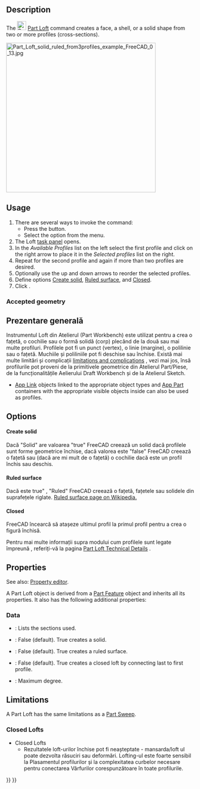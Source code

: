 <languages/>

{{Docnav
|[[Part_RuledSurface|RuledSurface]]
|[[Part_Sweep|Sweep]]
|[[Part_Workbench|Part]]
|IconL=Part_RuledSurface.svg
|IconR=Part_Sweep.svg
|IconC=Workbench_Part.svg
}}

<div class="mw-translate-fuzzy">
{{GuiCommand/ro
|Name=Part Loft
|Name/ro=Part Loft
|MenuLocation=Part → Loft...
|
|Workbenches=[[Part_Workbench/ro|Part]]
|SeeAlso=[[Part Sweep/ro|Part Sweep]]
}}
</div>

==Description==

The [[Image:Part_Loft.svg|24px]] [[Part_Loft|Part Loft]] command creates a face, a shell, or a solid shape from two or more profiles (cross-sections).

[[File:Part_Loft_solid_ruled_from3profiles_example_FreeCAD_0_13.jpg|400px]]
{{Caption|Loft from three profiles which are two [[Part_Circle|Part Circles]] and one [[Part_Ellipse|Part Ellipse]]. Parameters are Solid "True" and Ruled "True".}}

==Usage==

# There are several ways to invoke the command:
#* Press the {{Button|[[Image:Part_Loft.svg|16px]] [[Part_Loft|Loft...]]}} button.
#* Select the {{MenuCommand|Part → [[Image:Part_Loft.svg|16px]] Loft...}} option from the menu.
# The Loft [[Task_panel|task panel]] opens.
# In the ''Available Profiles'' list on the left select the first profile and click on the right arrow to place it in the ''Selected profiles'' list on the right.
# Repeat for the second profile and again if more than two profiles are desired.
# Optionally use the up and down arrows to reorder the selected profiles.
# Define options [[#Data|Create solid]], [[#Data|Ruled surface]], and [[#Data|Closed]].
# Click {{Button|OK}}.

===Accepted geometry===

<div class="mw-translate-fuzzy">
==Prezentare generală==
Instrumentul Loft din Atelierul (Part Workbench) este utilizat pentru a crea o fațetă, o cochilie sau o formă solidă (corp) plecând de la două sau mai multe profiluri. Profilele pot fi un punct (vertex), o linie (margine), o polilinie sau o fațetă. Muchiile și poliliniile pot fi deschise sau închise. Există mai multe limitări și complicații [[Part_Loft#limitations and complications|limitations and complications]] , vezi mai jos, însă profilurile pot proveni de la primitivele geometrice din Atelierul Part/Piese, de la funcționalitățile Aelierului Draft Workbench și de la Atelierul Sketch.
</div>

* [[App_Link|App Link]] objects linked to the appropriate object types and [[App_Part|App Part]] containers with the appropriate visible objects inside can also be used as profiles. {{Version|0.20}}

==Options==

====Create solid====

<div class="mw-translate-fuzzy">
Dacă "Solid" are valoarea "true" FreeCAD creează un solid dacă profilele sunt forme geometrice închise, dacă valorea este "false" FreeCAD creează o fațetă sau (dacă are mi mult de o fațetă) o cochilie dacă este un profil închis sau deschis.
</div>

====Ruled surface====

<div class="mw-translate-fuzzy">
Dacă este true" , "Ruled"  FreeCAD creează o fațetă, fațetele sau solidele din suprafețele riglate. [http://en.wikipedia.org/wiki/Ruled_surface Ruled surface page on Wikipedia.]
</div>

====Closed====

<div class="mw-translate-fuzzy">
FreeCAD încearcă să atașeze ultimul profil la primul profil pentru a crea o figură închisă.
</div>  

<div class="mw-translate-fuzzy">
Pentru mai multe informații supra modului cum profilele sunt legate împreună , referiți-vă la pagina [[Part Loft Technical Details|Part Loft Technical Details]] .
</div>

==Properties==

See also: [[Property_editor|Property editor]].

A Part Loft object is derived from a [[Part_Feature|Part Feature]] object and inherits all its properties. It also has the following additional properties:

===Data===

{{TitleProperty|Loft}}

* {{PropertyData|Sections|LinkList}}: Lists the sections used.
* {{PropertyData|Solid|Bool}}: False (default). True creates a solid.
* {{PropertyData|Ruled|Bool}}: False (default). True creates a ruled surface.
* {{PropertyData|Closed|Bool}}: False (default). True creates a closed loft by connecting last to first profile.
* {{PropertyData|Max Degree|IntegerConstraint}}: Maximum degree.

==Limitations==

A Part Loft has the same limitations as a [[Part_Sweep#Limitations|Part Sweep]].

=== Closed Lofts ===

<div class="mw-translate-fuzzy">
*Closed Lofts
** Rezultatele loft-urilor închise pot fi neașteptate - mansarda/loft ul  poate dezvolta răsuciri sau deformări. Lofting-ul este foarte sensibil la Plasamentul profilurilor și la complexitatea curbelor necesare pentru conectarea Vârfurilor corespunzătoare în toate profilurile.
</div>


{{Docnav
|[[Part_RuledSurface|RuledSurface]]
|[[Part_Sweep|Sweep]]
|[[Part_Workbench|Part]]
|IconL=Part_RuledSurface.svg
|IconR=Part_Sweep.svg
|IconC=Workbench_Part.svg
}}

{{Part Tools navi{{#translation:}}}}
{{Userdocnavi{{#translation:}}}}